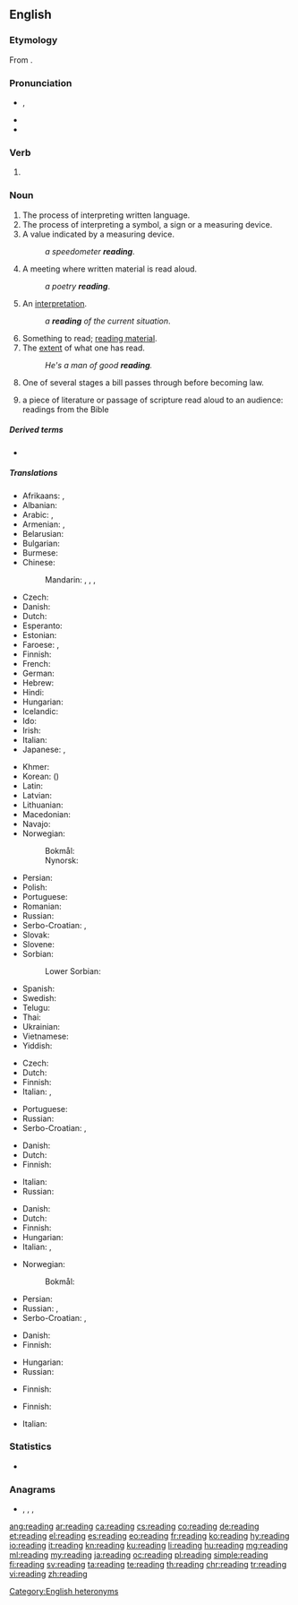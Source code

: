 {{wikipedia|reading (disambiguation)}}
{{also|Reading}}
==English==

===Etymology===
From {{suffix|read|ing|lang=en}}.

===Pronunciation===
* {{enPR|rēd'ĭng}}, {{IPA|/ˈɹiːdɪŋ/|[ˈɹiːɾɪŋ]|/'ɹidiŋ/|[ˈɹiɾiŋ]|lang=en}}
* {{audio|en-us-reading.ogg|Audio (US)|lang=en}}
* {{rhymes|iːdɪŋ|lang=en}}

===Verb===
{{head|en|present participle}}

# {{present participle of|read|lang=en|nocat=1}}

===Noun===
{{wikipedia}}
{{en-noun|~}}

# The process of interpreting written language.
# The process of interpreting a symbol, a sign or a measuring device.
# A value indicated by a measuring device.
#: ''a speedometer '''reading'''''.
# A meeting where written material is read aloud.
#: ''a poetry '''reading'''''.
# An [[interpretation]].
#: ''a '''reading''' of the current situation''.
# Something to read; [[reading material]].
# The [[extent]] of what one has read.
#: ''He's a man of good '''reading'''.''
# {{lb|en|legislature}} One of several stages a bill passes through before becoming law.
# a piece of literature or passage of scripture read aloud to an audience: readings from the Bible

=====Derived terms=====
* {{l|en|reading material}}

=====Translations=====
{{trans-top|process of interpreting written language}}
* Afrikaans: {{t|af|lesing}}, {{t|af|oplesing}}
* Albanian: {{t+|sq|lexim|m}}
* Arabic: {{t|ar|قِرَاءَة|f}}, {{t|ar|مُطَالَعَة|f}}
* Armenian: {{t+|hy|ընթերցում|sc=Armn}}, {{t+|hy|ընթերցանություն|sc=Armn}}
* Belarusian: {{t|be|чыта́нне|n|sc=Cyrl}}
* Bulgarian: {{t|bg|че́тене|n|sc=Cyrl}}
* Burmese: {{t-needed|my}}
* Chinese:
*: Mandarin: {{t+|cmn|讀書|sc=Hani}}, {{t+|cmn|读书|tr=dúshū|sc=Hani}}, {{t+|cmn|閱讀|sc=Hani}}, {{t+|cmn|阅读|tr=yuèdú|sc=Hani}}
* Czech: {{t+|cs|čtení|n}}
* Danish: {{t|da|læsning|c}}
* Dutch: {{t+|nl|lezen|n}}
* Esperanto: {{t|eo|legado}}
* Estonian: {{t|et|lugemine}}
* Faroese: {{t|fo|lesing|f}}, {{t|fo|lestur|m}}
* Finnish: {{t+|fi|lukeminen}}
* French: {{t+|fr|lecture|f}}
* German: {{t+|de|Lesen|n}}
* Hebrew: {{t|he|קְרִיאָה|f|tr=k'ri'á|sc=Hebr}}
* Hindi: {{t+|hi|पढ़ना|tr=paṛhnā|sc=Deva}}
* Hungarian: {{t+|hu|olvasás}}
* Icelandic: {{t+|is|lestur|m}}
* Ido: {{t+|io|lektado}}
* Irish: {{t|ga|léitheoireacht|f}}
* Italian: {{t+|it|lettura|f}}
* Japanese: {{t+|ja|読書|tr=どくしょ, dokusho}}, {{t|ja|読むこと|tr=よむこと, yomu-koto}}
{{trans-mid}}
* Khmer: {{t|km|អំណាន|tr=ʔɑmnaan|sc=Khmr}}
* Korean: {{t+|ko|독서|sc=Kore}} ({{t+|ko|讀書|sc=Kore}})
* Latin: {{t|la|lectio|f}}
* Latvian: {{t|lv|lasījums|m}}
* Lithuanian: {{t+|lt|skaitymas|m}}
* Macedonian: {{t|mk|читање|n|sc=Cyrl}}
* Navajo: {{t|nv|óltaʼ}}
* Norwegian:
*: Bokmål: {{t|nb|lesing|m|f}}
*: Nynorsk: {{t|nn|lesing|f}}
* Persian: {{t+|fa|خواندن|tr=xândan|sc=fa-Arab}}
* Polish: {{t+|pl|czytanie|n}}
* Portuguese: {{t+|pt|leitura}}
* Romanian: {{t+|ro|lectură|f}}
* Russian: {{t+|ru|чте́ние|n}}
* Serbo-Croatian: {{t|sh|читање|n}}, {{t+|sh|čìtānje|n}}
* Slovak: {{t|sk|čítanie|n}}
* Slovene: {{t|sl|branje|n}}
* Sorbian:
*: Lower Sorbian: {{t|dsb|cytanje|n}}
* Spanish: {{t+|es|lectura|f}}
* Swedish: {{t+|sv|läsning}}
* Telugu: {{t+|te|చదువు}}
* Thai: {{t+|th|การอ่าน|tr=gaan àan|sc=Thai}}
* Ukrainian: {{t|uk|чита́ння|n|sc=Cyrl}}
* Vietnamese: {{t+|vi|đọc|alt=sự đọc}}
* Yiddish: {{t|yi|לייענונג|tr=leyenung|sc=Hebr}}
{{trans-bottom}}

{{trans-top|process of interpreting a symbol}}
* Czech: {{t+|cs|čtení|n}}
* Dutch: {{t|nl|uitlezing|f}}
* Finnish: {{t+|fi|lukeminen}}
* Italian: {{t+|it|interpretare}}, {{t+|it|interpretazione|f}}
{{trans-mid}}
* Portuguese: {{t+|pt|leitura}}
* Russian: {{t+|ru|чте́ние|n}}
* Serbo-Croatian: {{t|sh|читање|n}}, {{t+|sh|čìtānje|n}}
{{trans-bottom}}

{{trans-top|value indicated by a measuring device}}
* Danish: {{t|da|aflæsning|c}}
* Dutch: {{t+|nl|lezing|f}}
* Finnish: {{t|fi|lukema}}
{{trans-mid}}
* Italian: {{t+|it|lettura|f}}
* Russian: {{t+|ru|показа́ние}}
{{trans-bottom}}

{{trans-top|occasion in which material is read aloud}}
* Danish: {{t+|da|forelæsning|c}}
* Dutch: {{t+|nl|voorlezen|n}}
* Finnish: {{t|fi|lukutilaisuus}}
* Hungarian: {{t+|hu|felolvasás}}
* Italian: {{t+|it|lettura|f}}, {{t+|it|interpretazione|f}}
{{trans-mid}}
* Norwegian:
*: Bokmål: {{t|nb|lesning|m|f}}
* Persian: {{t+|fa|خوانی|tr=-xâni|sc=fa-Arab}}
* Russian: {{t+|ru|чте́ние|n}}, {{t+|ru|чти́во|n}}
* Serbo-Croatian: {{t|sh|читање|n}}, {{t+|sh|čìtānje|n}}
{{trans-bottom}}

{{trans-top|interpretation}}
* Danish: {{t|da|fortolkning|c}}
* Finnish: {{t|fi|tulkinta}}
{{trans-mid}}
* Hungarian: {{t|hu|olvasat}}
* Russian: {{t+|ru|толкова́ние|n}}
{{trans-bottom}}

{{trans-see|something to read|reading material}}

{{trans-top|extent of one's reading}}
* Finnish: {{t|fi|lukeneisuus}}
{{trans-mid}}
{{trans-bottom}}

{{trans-top|one of several stages a bill passes through}}
* Finnish: {{t+|fi|käsittely}}
{{trans-mid}}
{{trans-bottom}}

{{trans-top|a piece raed to an audience}}
{{trans-mid}}
{{trans-bottom}}

{{checktrans-top}}
* Italian: {{t+check|it|lettura|f}}
{{checktrans-bottom}}

===Statistics===
* {{rank|broke|waiting|political|774|reading|German|seven|notice}}

===Anagrams===
* {{l|en|deraign}}, {{l|en|gradine}}, {{l|en|grained}}, {{l|en|inraged}}

[[Category:English heteronyms]]

[[ang:reading]]
[[ar:reading]]
[[ca:reading]]
[[cs:reading]]
[[co:reading]]
[[de:reading]]
[[et:reading]]
[[el:reading]]
[[es:reading]]
[[eo:reading]]
[[fr:reading]]
[[ko:reading]]
[[hy:reading]]
[[io:reading]]
[[it:reading]]
[[kn:reading]]
[[ku:reading]]
[[li:reading]]
[[hu:reading]]
[[mg:reading]]
[[ml:reading]]
[[my:reading]]
[[ja:reading]]
[[oc:reading]]
[[pl:reading]]
[[simple:reading]]
[[fi:reading]]
[[sv:reading]]
[[ta:reading]]
[[te:reading]]
[[th:reading]]
[[chr:reading]]
[[tr:reading]]
[[vi:reading]]
[[zh:reading]]